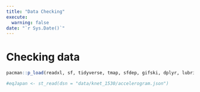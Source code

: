 ```yaml
---
title: "Data Checking"
execute: 
  warning: false
date: "`r Sys.Date()`"
---
```


# Checking data

```r
pacman::p_load(readxl, sf, tidyverse, tmap, sfdep, gifski, dplyr, lubridate, ggplot2, spdep, plotly)
```

```r
#eqJapan <- st_read(dsn = "data/knet_1530/accelerogram.json")
```
